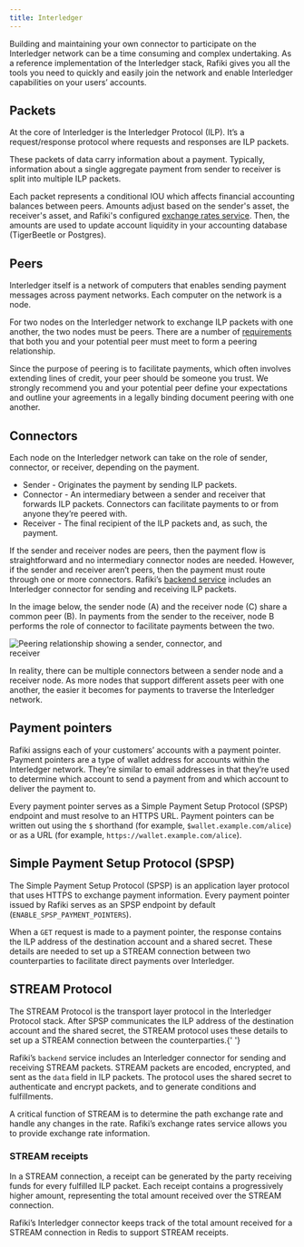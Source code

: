 ```yaml
---
title: Interledger
---
```



Building and maintaining your own connector to participate on the Interledger network can be a time consuming and complex undertaking. As a reference implementation of the Interledger stack, Rafiki gives you all the tools you need to quickly and easily join the network and enable Interledger capabilities on your users’ accounts.

## Packets

At the core of Interledger is the Interledger Protocol (ILP). It’s a request/response protocol where requests and responses are ILP packets.

These packets of data carry information about a payment. Typically, information about a single aggregate payment from sender to receiver is split into multiple ILP packets.

Each packet represents a conditional IOU which affects financial accounting balances between peers. Amounts adjust based on the sender's asset, the receiver's asset, and Rafiki's configured [exchange rates service](/integration/requirements/exchange-rates). Then, the amounts are used to update account liquidity in your accounting database (TigerBeetle or Postgres).

## Peers

Interledger itself is a network of computers that enables sending payment messages across payment networks. Each computer on the network is a node.

For two nodes on the Interledger network to exchange ILP packets with one another, the two nodes must be peers. There are a number of [requirements](/integration/requirements/peers#prerequisites) that both you and your potential peer must meet to form a peering relationship.

Since the purpose of peering is to facilitate payments, which often involves extending lines of credit, your peer should be someone you trust. We strongly recommend you and your potential peer define your expectations and outline your agreements in a legally binding document peering with one another.

## Connectors

Each node on the Interledger network can take on the role of sender, connector, or receiver, depending on the payment.

- Sender - Originates the payment by sending ILP packets.
- Connector - An intermediary between a sender and receiver that forwards ILP packets. Connectors can facilitate payments to or from anyone they’re peered with.
- Receiver - The final recipient of the ILP packets and, as such, the payment.

If the sender and receiver nodes are peers, then the payment flow is straightforward and no intermediary connector nodes are needed. However, if the sender and receiver aren’t peers, then the payment must route through one or more connectors. Rafiki’s [backend service](/integration/deployment/services/backend-service#interledger-connector) includes an Interledger connector for sending and receiving ILP packets.

In the image below, the sender node (A) and the receiver node (C) share a common peer (B). In payments from the sender to the receiver, node B performs the role of connector to facilitate payments between the two.

<img
  src='/img/concepts-interledger.png'
  alt='Peering relationship showing a sender, connector, and receiver'
  style='max-width:400px'
/>

In reality, there can be multiple connectors between a sender node and a receiver node. As more nodes that support different assets peer with one another, the easier it becomes for payments to traverse the Interledger network.

## Payment pointers

Rafiki assigns each of your customers’ accounts with a payment pointer. Payment pointers are a type of wallet address for accounts within the Interledger network. They’re similar to email addresses in that they’re used to determine which account to send a payment from and which account to deliver the payment to.

Every payment pointer serves as a Simple Payment Setup Protocol (SPSP) endpoint and must resolve to an HTTPS URL. Payment pointers can be written out using the `$` shorthand (for example, `$wallet.example.com/alice`) or as a URL (for example, `https://wallet.example.com/alice`).

## Simple Payment Setup Protocol (SPSP)

The <LinkOut href='https://interledger.org/developers/rfcs/simple-payment-setup-protocol/'>Simple Payment Setup Protocol (SPSP)</LinkOut> is an application layer protocol that uses HTTPS to exchange payment information.
Every payment pointer issued by Rafiki serves as an SPSP endpoint by default (`ENABLE_SPSP_PAYMENT_POINTERS`).

When a `GET` request is made to a payment pointer, the response contains the ILP address of the destination account and a shared secret. These details are needed to set up a STREAM connection between two counterparties to facilitate direct payments over Interledger.

## STREAM Protocol

The <LinkOut href='https://interledger.org/developers/rfcs/stream-protocol/'>STREAM Protocol</LinkOut> is the transport layer protocol in the Interledger Protocol stack. After SPSP communicates the ILP address of the destination account and the shared secret, the STREAM protocol uses these details to set up a STREAM connection between the
counterparties.{' '}

Rafiki’s `backend` service includes an Interledger connector for sending and receiving STREAM packets. STREAM packets are encoded, encrypted, and sent as the `data` field in ILP packets. The protocol uses the shared secret to authenticate and encrypt packets, and to generate conditions and fulfillments.

A critical function of STREAM is to determine the path exchange rate and handle any changes in the rate. Rafiki’s exchange rates service allows you to provide exchange rate information.

### STREAM receipts

In a STREAM connection, a <LinkOut href="https://interledger.org/developers/rfcs/stream-receipts/">receipt</LinkOut> can be generated by the party receiving funds for every fulfilled ILP packet. Each receipt contains a progressively higher amount, representing the total amount received over the STREAM connection.

Rafiki’s Interledger connector keeps track of the total amount received for a STREAM connection in Redis to support STREAM receipts.
